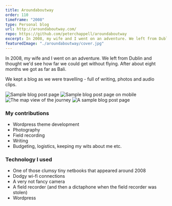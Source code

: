 ```yaml
---
title: Aroundaboutway
order: 110
timeFrame: "2008"
type: Personal blog
url: http://aroundaboutway.com/
repo: https://github.com/peterchappell/aroundaboutway
excerpt: In 2008, my wife and I went on an adventure. We left from Dublin and travelled as far as we could without flying. We kept a blog of our travels.
featuredImage: "./aroundaboutway/cover.jpg"
---
```


In 2008, my wife and I went on an adventure. We left from Dublin and thought we'd see how far we could get 
without flying. After about eight months we got as far as Bali. 

We kept a blog as we were travelling - full of writing, photos and audio clips. 

<ProjectLink url="http://aroundaboutway.com/" />

<Gallery>

![Sample blog post page](./aroundaboutway/1.jpg)
![Sample blog post page on mobile](./aroundaboutway/2.jpg)
![The map view of the journey](./aroundaboutway/3.jpg)
![A sample blog post page](./aroundaboutway/4.jpg)

</Gallery>

### My contributions

* Wordpress theme development
* Photography
* Field recording
* Writing
* Budgeting, logistics, keeping my wits about me etc.

### Technology I used

* One of those clumsy tiny netbooks that appeared around 2008
* Dodgy wi-fi connections
* A very not fancy camera
* A field recorder (and then a dictaphone when the field recorder was stolen)
* Wordpress
